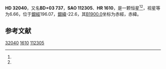 {{Starbox begin
| name = HD 32040
}}
{{Starbox observe
| epoch = [[J2000.0|J2000.0]]
| constell = {{星座名待查}}<ref name=SIMBAD>{{cite web
 | url=http://simbad.u-strasbg.fr/simbad/sim-id?Ident=HR+1610
 | title =Pulsating variable Star
 | publisher=Centre de Données astronomiques de Strasbourg
 | work=SIMBAD
 | accessdate=2012-07-13}}</ref><ref name=DATA>{{cite web
 | url=http://vizier.u-strasbg.fr/viz-bin/VizieR-5?-out.add=.&-source=5050&-corr=PK=HR&-out.max=9999&HR=1610
 | title=VizieR Detailed Page
 | accessdate=2012-07-13
 | archive-date=2016-03-05
 | archive-url=https://web.archive.org/web/20160305062518/http://vizier.u-strasbg.fr/viz-bin/VizieR-5?-out.add=.&-source=5050&-corr=PK=HR&-out.max=9999&HR=1610
 | dead-url=no
 }}</ref>
| 星官 = 
| ra = {{RA|5|0|33.9}}<ref name=SIMBAD /><ref name=DATA />
| dec = {{DEC|+3|36|58}}<ref name=SIMBAD /><ref name=DATA />
| appmag_v = 6.66<ref name=SIMBAD /><ref name=DATA />
}}
{{Starbox character
| class = B9Vn<ref name=SIMBAD /><ref name=DATA />
| b-v = -0.07<ref name=SIMBAD /><ref name=DATA />
| u-b = -0.28<ref name=SIMBAD /><ref name=DATA />
| r-i = <ref name=SIMBAD /><ref name=DATA />
| variable = 
}}
{{Starbox astrometry
| radial_v = -0.28
| prop_mo_ra = 42
| parallax = 
| p_error = 
}}
{{Starbox catalog
| names =BD+03 737，[[SAO星表|SAO]] 112305，[[HD星表|HD]] 32040，[[HR星表|HR]] 1610}}
{{Starbox reference |Simbad=HR+1610}}
{{Starbox end}}

'''HD 32040'''，又名'''BD+03 737'''，'''SAO 112305'''、'''HR 1610'''，是一颗恒星<ref name=SIMBAD /><ref name=DATA />，视星等为6.66，位于[[銀道座標系|銀經]]196.07，[[銀道座標系|銀緯]]-22.6，其[[B1900.0|B1900.0]]坐标为赤經{{RA|4|55|18.5}}，赤緯{{DEC|+3|-22.6|3}}。

== 参考文献 ==
{{reflist}}

{{star-stub}}

[[Category:HD和HDE天體|32040]]
[[Category:HR天體|1610]]
[[Category:SAO天體|112305]]